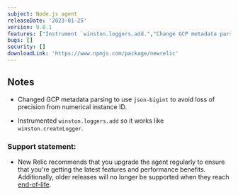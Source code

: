 ```yaml
---
subject: Node.js agent
releaseDate: '2023-01-25'
version: 9.8.1
features: ["Instrument `winston.loggers.add.","Change GCP metadata parsing to use `json-bigint`."]
bugs: []
security: []
downloadLink: 'https://www.npmjs.com/package/newrelic'
---
```


## Notes

* Changed GCP metadata parsing to use `json-bigint` to avoid loss of precision from numerical instance ID.

* Instrumented `winston.loggers.add` so it works like `winston.createLogger`.


### Support statement:

* New Relic recommends that you upgrade the agent regularly to ensure that you're getting the latest features and performance benefits. Additionally, older releases will no longer be supported when they reach [end-of-life](/docs/using-new-relic/cross-product-functions/install-configure/notification-changes-new-relic-saas-features-distributed-software).
